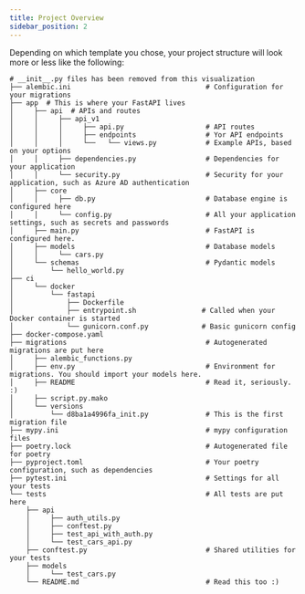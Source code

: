 ```yaml
---
title: Project Overview
sidebar_position: 2
---
```


Depending on which template you chose,
your project structure will look more or less like the following:

```
# __init__.py files has been removed from this visualization
├── alembic.ini                                 # Configuration for your migrations
├── app  # This is where your FastAPI lives
│     ├── api  # APIs and routes
│     │     ├── api_v1
│     │     │     ├── api.py                    # API routes
│     │     │     ├── endpoints                 # Yor API endpoints
│     │     │     └──   └── views.py            # Example APIs, based on your options
│     │     ├── dependencies.py                 # Dependencies for your application
│     │     └── security.py                     # Security for your application, such as Azure AD authentication
│     ├── core
│     │     ├── db.py                           # Database engine is configured here
│     │     └── config.py                       # All your application settings, such as secrets and passwords
│     ├── main.py                               # FastAPI is configured here.
│     ├── models                                # Database models
│     │     └── cars.py
│     └── schemas                               # Pydantic models
│         └── hello_world.py
├── ci
│     └── docker
│         └── fastapi
│             ├── Dockerfile
│             ├── entrypoint.sh                # Called when your Docker container is started
│             └── gunicorn.conf.py             # Basic gunicorn config
├── docker-compose.yaml
├── migrations                                  # Autogenerated migrations are put here
│     ├── alembic_functions.py
│     ├── env.py                                # Environment for migrations. You should import your models here.
│     ├── README                                # Read it, seriously. :)
│     ├── script.py.mako
│     └── versions
│         └── d8ba1a4996fa_init.py              # This is the first migration file
├── mypy.ini                                    # mypy configuration files
├── poetry.lock                                 # Autogenerated file for poetry
├── pyproject.toml                              # Your poetry configuration, such as dependencies
├── pytest.ini                                  # Settings for all your tests
└── tests                                       # All tests are put here
    ├── api
    │     ├── auth_utils.py
    │     ├── conftest.py
    │     ├── test_api_with_auth.py
    │     └── test_cars_api.py
    ├── conftest.py                             # Shared utilities for your tests
    ├── models
    │     └── test_cars.py
    └── README.md                               # Read this too :)
```